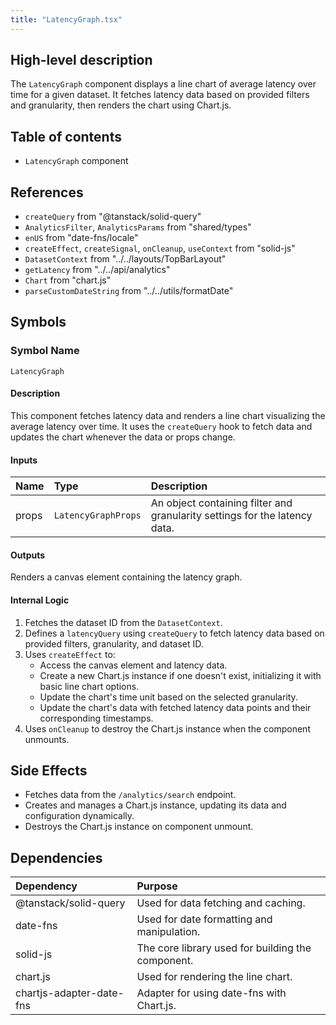 ```yaml
---
title: "LatencyGraph.tsx"
---
```


## High-level description
The `LatencyGraph` component displays a line chart of average latency over time for a given dataset. It fetches latency data based on provided filters and granularity, then renders the chart using Chart.js.

## Table of contents
- `LatencyGraph` component

## References
- `createQuery` from "@tanstack/solid-query"
- `AnalyticsFilter`, `AnalyticsParams` from "shared/types"
- `enUS` from "date-fns/locale"
- `createEffect`, `createSignal`, `onCleanup`, `useContext` from "solid-js"
- `DatasetContext` from "../../layouts/TopBarLayout"
- `getLatency` from "../../api/analytics"
- `Chart` from "chart.js"
- `parseCustomDateString` from "../../utils/formatDate"

## Symbols

### Symbol Name
`LatencyGraph`

#### Description
This component fetches latency data and renders a line chart visualizing the average latency over time. It uses the `createQuery` hook to fetch data and updates the chart whenever the data or props change.

#### Inputs
| Name | Type | Description |
|:-----|:-----|:------------|
| props | `LatencyGraphProps` | An object containing filter and granularity settings for the latency data. |

#### Outputs
Renders a canvas element containing the latency graph.

#### Internal Logic
1. Fetches the dataset ID from the `DatasetContext`.
2. Defines a `latencyQuery` using `createQuery` to fetch latency data based on provided filters, granularity, and dataset ID.
3. Uses `createEffect` to:
    - Access the canvas element and latency data.
    - Create a new Chart.js instance if one doesn't exist, initializing it with basic line chart options.
    - Update the chart's time unit based on the selected granularity.
    - Update the chart's data with fetched latency data points and their corresponding timestamps.
4. Uses `onCleanup` to destroy the Chart.js instance when the component unmounts.

## Side Effects
- Fetches data from the `/analytics/search` endpoint.
- Creates and manages a Chart.js instance, updating its data and configuration dynamically.
- Destroys the Chart.js instance on component unmount.

## Dependencies
| Dependency | Purpose |
|:-----------|:--------|
| @tanstack/solid-query | Used for data fetching and caching. |
| date-fns | Used for date formatting and manipulation. |
| solid-js | The core library used for building the component. |
| chart.js | Used for rendering the line chart. |
| chartjs-adapter-date-fns | Adapter for using date-fns with Chart.js. |

